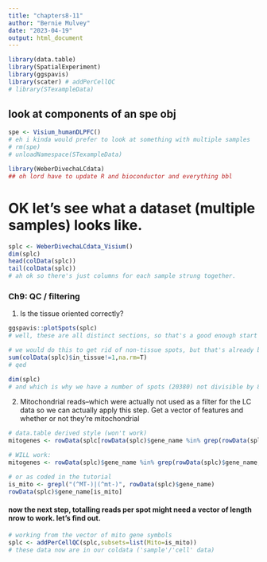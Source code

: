 ```yaml
---
title: "chapters8-11"
author: "Bernie Mulvey"
date: "2023-04-19"
output: html_document
---
```


```r
library(data.table)
library(SpatialExperiment)
library(ggspavis)
library(scater) # addPerCellQC
# library(STexampleData)
```

## look at components of an spe obj
```r
spe <- Visium_humanDLPFC()
# eh i kinda would prefer to look at something with multiple samples
# rm(spe)
# unloadNamespace(STexampleData)

library(WeberDivechaLCdata)
## oh lord have to update R and bioconductor and everything bbl
```

# OK let's see what a dataset (multiple samples) looks like.
```r
splc <- WeberDivechaLCdata_Visium()
dim(splc)
head(colData(splc))
tail(colData(splc))
# ah ok so there's just columns for each sample strung together.
```

### Ch9: QC / filtering
1. Is the tissue oriented correctly?
```r
ggspavis::plotSpots(splc)
# well, these are all distinct sections, so that's a good enough start

# we would do this to get rid of non-tissue spots, but that's already been done here. let's double check that there's no non-tissue spots remaining though
sum(colData(splc)$in_tissue!=1,na.rm=T)
# qed

dim(splc)
# and which is why we have a number of spots (20380) not divisible by 8

```

2. Mitochondrial reads--which were actually not used as a filter for the LC data so we can actually apply this step. Get a vector of features and whether or not they're mitochondrial
```r
# data.table derived style (won't work)
mitogenes <- rowData(splc[rowData(splc)$gene_name %in% grep(rowData(splc)$gene_name,pattern="MT-|mt-",value=T)])$gene_name

# WILL work:
mitogenes <- rowData(splc)$gene_name %in% grep(rowData(splc)$gene_name,pattern="MT-|mt-",value=T)

# or as coded in the tutorial
is_mito <- grepl("(^MT-)|(^mt-)", rowData(splc)$gene_name)
rowData(splc)$gene_name[is_mito]

```


#### now the next step, totalling reads per spot might need a vector of length nrow to work. let's find out.
```r
# working from the vector of mito gene symbols
splc <- addPerCellQC(splc,subsets=list(Mito=is_mito))
# these data now are in our coldata ('sample'/'cell' data)


```